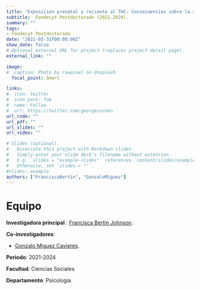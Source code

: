 ```yaml
---
title: "Exposición prenatal y reciente al THC: Consecuencias sobre la ansiedad y la recompensa"
subtitle:  Fondecyt Postdoctorado (2021-2024).
summary: ""
tags:
- Fondecyt Postdoctorado
date: "2021-03-31T00:00:00Z"
show_date: false
# Optional external URL for project (replaces project detail page).
external_link: ""

image:
#  caption: Photo by rawpixel on Unsplash
  focal_point: Smart

links:
#- icon: twitter
#  icon_pack: fab
#  name: Follow
#  url: https://twitter.com/georgecushen
url_code: ""
url_pdf: ""
url_slides: ""
url_video: ""

# Slides (optional).
#   Associate this project with Markdown slides.
#   Simply enter your slide deck's filename without extension.
#   E.g. `slides = "example-slides"` references `content/slides/example-slides.md`.
#   Otherwise, set `slides = ""`.
#slides: example
authors: ["FranciscaBertin", "GonzaloMiguez"]
---
```


# Equipo

**Investigadora principal** : [Francisca Bertin Johnson](../../../authors/franciscabertin/).

**Co-investigadores**:

- [Gonzalo Miguez Cavieres](../../../authors/Gonzalomiguez/).


**Periodo**: 2021-2024

**Facultad**: Ciencias Sociales

**Departamento**: Psicología

